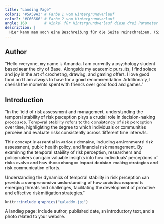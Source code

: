 ```yaml
---
title: "Landing Page"
color1: "#5A59A3" # Farbe 1 vom Hintergrundverlauf
color2: "#C66666" # Farbe 2 vom Hintergrundverlauf
angle: 160        # Winkel für Hintergrundverlauf diese drei Parameter gehören auf *jede* Haupt- und Unterseite, welche die Farbe haben soll.
description: |
  Hier kann man noch eine Beschreibung für die Seite reinschreiben. (Sie wird aber nicht angezeigt, also mehr ein Kommentar als Beschreibung)
---
```



## Author

"Hello everyone, my name is Amanda. I am currently a psychology student based near the city of Basel. Alongside my academic pursuits, I find solace and joy in the art of crocheting, drawing, and gaming offers. I love good food and I am always to have for a good recommendation.  Additionally, I cherish the moments spent with friends over good food and games."

## Introduction

"In the field of risk assessment and management, understanding the temporal stability of risk perception plays a crucial role in decision-making processes. Temporal stability refers to the consistency of risk perception over time, highlighting the degree to which individuals or communities perceive and evaluate risks consistently across different time intervals.

This concept is essential in various domains, including environmental risk assessment, public health policy, and financial risk management. By examining the temporal stability of risk perception, researchers and policymakers can gain valuable insights into how individuals' perceptions of risks evolve and how these changes impact decision-making strategies and risk communication efforts.

Understanding the dynamics of temporal stability in risk perception can provide a comprehensive understanding of how societies respond to emerging threats and challenges, facilitating the development of proactive and effective risk mitigation strategies."


```r
knitr::include_graphics("galaddm.jpg")
```



A landing page: Include author, published date, an introductory text, and a photo related to your website.